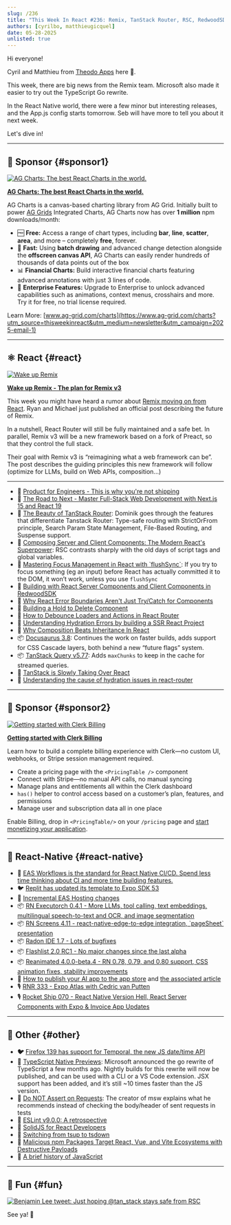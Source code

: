 ```yaml
---
slug: /236
title: "This Week In React #236: Remix, TanStack Router, RSC, RedwoodSDK, React Router, Docusaurus, TanStack Query | EAS Hosting, Executorch, RN Screens, Radon IDE, Flashlist, Reanimated | Temporal TypeScript, ESlint, SolidJS, tsdown..."
authors: [cyrilbo, matthieugicquel]
date: 05-28-2025
unlisted: true
---
```


Hi everyone!

Cyril and Matthieu from [Theodo Apps](https://apps.theodo.com/en?utm_source=thisweekinreact) here 👋.

This week, there are big news from the Remix team. Microsoft also made it easier to try out the TypeScript Go rewrite.

In the React Native world, there were a few minor but interesting releases, and the App.js config starts tomorrow. Seb will have more to tell you about it next week.

Let's dive in!

<!-- truncate -->


<Support />

---

## 💸 Sponsor {#sponsor1}

[![AG Charts: The best React Charts in the world.](/emails/issues/236/adgrid.jpg)](https://www.ag-grid.com/charts?utm_source=thisweekinreact&utm_medium=newsletter&utm_campaign=2025-email-1)

**[AG Charts: The best React Charts in the world.](https://www.ag-grid.com/charts?utm_source=thisweekinreact&utm_medium=newsletter&utm_campaign=2025-email-1)**

AG Charts is a canvas-based charting library from AG Grid. Initially built to power [AG Grids](https://www.ag-grid.com/react-table?utm_source=thisweekinreact&utm_medium=newsletter&utm_campaign=2025-email-1) Integrated Charts, AG Charts now has over **1 million** npm downloads/month:

- 🆓 **Free:** Access a range of chart types, including **bar**, **line**, **scatter**, **area**, and more – completely **free**, forever.
- 🚀 **Fast:** Using **batch drawing** and advanced change detection alongside the **offscreen canvas API**, AG Charts can easily render hundreds of thousands of data points out of the box
- 📊 **Financial Charts:** Build interactive financial charts featuring advanced annotations with just 3 lines of code.
- 🏢 **Enterprise Features:** Upgrade to Enterprise to unlock advanced capabilities such as animations, context menus, crosshairs and more. Try it for free, no trial license required.

Learn More: [www.ag-grid.com/charts](https://www.ag-grid.com/charts?utm_source=thisweekinreact&utm_medium=newsletter&utm_campaign=2025-email-1)

---

## ⚛️ React {#react}

[![Wake up Remix](/emails/issues/236/remix.jpg)](https://remix.run/blog/wake-up-remix)

**[Wake up Remix - The plan for Remix v3](https://remix.run/blog/wake-up-remix)**

This week you might have heard a rumor about [Remix moving on from React](https://x.com/AdamRackis/status/1925646909345058818). Ryan and Michael just published an official post describing the future of Remix.

In a nutshell, React Router will still be fully maintained and a safe bet. In parallel, Remix v3 will be a new framework based on a fork of Preact, so that they control the full stack.

Their goal with Remix v3 is “reimagining what a web framework can be”. The post describes the guiding principles this new framework will follow (optimize for LLMs, build on Web APIs, composition…)

---

- 💸 [Product for Engineers - This is why you're not shipping](https://go.posthog.com/twir-may28)
- 💸 [The Road to Next - Master Full-Stack Web Development with Next.js 15 and React 19](https://www.road-to-next.com/?utm_source=newsletter&utm_medium=email&utm_campaign=this_week_in_react_1.1)
- 📜 [The Beauty of TanStack Router](https://tkdodo.eu/blog/the-beauty-of-tan-stack-router): Dominik goes through the features that differentiate Tanstack Router: Type-safe routing with StrictOrFrom principle, Search Param State Management, File-Based Routing, and Suspense support.
- 📜 [Composing Server and Client Components: The Modern React's Superpower](https://www.epicreact.dev/composing-server-and-client-components-the-modern-reacts-superpower-08yn9): RSC contrasts sharply with the old days of script tags and global variables.
- 📜 [Mastering Focus Management in React with \`flushSync\`](https://www.epicreact.dev/mastering-focus-management-in-react-with-flush-sync-f5b38): If you try to focus something (eg an input) before React has actually committed it to the DOM, it won’t work, unless you use `flushSync`
- 📜 [Building with React Server Components and Client Components in RedwoodSDK](https://rwsdk.com/blog/react-rsc-redwoodsdk)
- 📜 [Why React Error Boundaries Aren't Just Try/Catch for Components](https://www.epicreact.dev/why-react-error-boundaries-arent-just-try-catch-for-components-i6e2l)
- 📜 [Building a Hold to Delete Component](https://emilkowal.ski/ui/building-a-hold-to-delete-component)
- 📜 [How to Debounce Loaders and Actions in React Router](https://sergiodxa.com/tutorials/debounce-loaders-and-actions-in-react-router)
- 📜 [Understanding Hydration Errors by building a SSR React Project](https://www.propelauth.com/post/understanding-hydration-errors)
- 📜 [Why Composition Beats Inheritance In React](https://thetshaped.dev/p/why-composition-beats-inheritance-react-projects-extensible-components)
- 📦 [Docusaurus 3.8](https://docusaurus.io/blog/releases/3.8): Continues the work on faster builds, adds support for CSS Cascade layers, both behind a new “future flags” system.
- 📦 [TanStack Query v5.77](https://github.com/TanStack/query/releases/tag/v5.77.0): Adds `maxChunks` to keep in the cache for streamed queries.
- 🎥 [TanStack is Slowly Taking Over React](https://www.youtube.com/watch?v=u10Zlg_Un8I)
- 🎥 [Understanding the cause of hydration issues in react-router](https://www.epicweb.dev/tips/understanding-the-cause-of-hydration-issues-in-react-router~si4z9)

<SubscribeFormEmbed placement="middle" />

---

## 💸 Sponsor {#sponsor2}

[![Getting started with Clerk Billing](/emails/issues/236/clerk.jpg)](https://go.clerk.com/KfnV7Rj)

**[Getting started with Clerk Billing](https://go.clerk.com/KfnV7Rj)**

Learn how to build a complete billing experience with Clerk—no custom UI, webhooks, or Stripe session management required.

- Create a pricing page with the `<PricingTable />` component
- Connect with Stripe—no manual API calls, no manual syncing
- Manage plans and entitlements all within the Clerk dashboard
- `has()` helper to control access based on a customer’s plan, features, and permissions
- Manage user and subscription data all in one place

Enable Billing, drop in `<PricingTable/>` on your `/pricing` page and [start monetizing your application](https://go.clerk.com/LphCouG).

---

## 📱 React-Native {#react-native}

- 💸 [EAS Workflows is the standard for React Native CI/CD. Spend less time thinking about CI and more time building features.](https://expo.dev/eas/workflows?utm_source=twir+newsletter&utm_medium=email&utm_campaign=twir-workflows&utm_id=TWIR)
- 🐦 [Replit has updated its template to Expo SDK 53](https://x.com/mattppal/status/1922653683424330061)
- 📜 [Incremental EAS Hosting changes](https://expo.dev/changelog/incremental-eas-hosting-changes)
- 📦 [RN Executorch 0.4.1 \- ​​More LLMs, tool calling, text embeddings, multilingual speech-to-text and OCR, and image segmentation](https://github.com/software-mansion/react-native-executorch/releases/tag/v0.4.1)
- 📦 [RN Screens 4.11 \- react-native-edge-to-edge integration, \`pageSheet\` presentation](https://github.com/software-mansion/react-native-screens/releases/tag/4.11.0)
- 📦 [Radon IDE 1.7 \- Lots of bugfixes](https://github.com/software-mansion/radon-ide/releases/tag/v1.7.0)
- 📦 [Flashlist 2.0 RC1 \- No major changes since the last alpha](https://github.com/Shopify/flash-list/releases/tag/v2.0.0-rc.1)
- 📦 [Reanimated 4.0.0-beta.4 \- RN 0.78, 0.79, and 0.80 support, CSS animation fixes, stability improvements](https://github.com/software-mansion/react-native-reanimated/releases/tag/4.0.0-beta.4)
- 🎥 [How to publish your AI app to the app store](https://www.youtube.com/watch?v=T1akm3DPNus) and [the associated article](https://expo.dev/blog/how-to-get-your-ai-app-to-the-app-store)
- 🎙️ [RNR 333 \- Expo Atlas with Cedric van Putten](https://infinite.red/react-native-radio/rnr-333-expo-atlas-with-cedric-van-putten)
- 🎙️ [Rocket Ship 070 \- React Native Version Hell, React Server Components with Expo & Invoice App Updates](https://share.transistor.fm/s/b04dbb2b)

---

## 🔀 Other {#other}

- **🐦** [Firefox 139 has support for Temporal, the new JS date/time API](https://bsky.app/profile/robpalmer.bsky.social/post/3lq7jrniyn224)
- 📜 [TypeScript Native Previews](https://devblogs.microsoft.com/typescript/announcing-typescript-native-previews/): Microsoft announced the go rewrite of TypeScript a few months ago. Nightly builds for this rewrite will now be published, and can be used with a CLI or a VS Code extension. JSX support has been added, and it’s still \~10 times faster than the JS version.
- 📜 [Do NOT Assert on Requests](https://www.epicweb.dev/do-not-assert-on-requests): The creator of msw explains what he recommends instead of checking the body/header of sent requests in tests
- 📜 [ESLint v9.0.0: A retrospective](https://eslint.org/blog/2025/05/eslint-v9.0.0-retrospective/)
- 📜 [SolidJS for React Developers](https://marmelab.com/blog/2025/05/28/solidjs-for-react-developper.html)
- 📜 [Switching from tsup to tsdown](https://alan.norbauer.com/articles/tsdown-bundler/)
- 📜 [Malicious npm Packages Target React, Vue, and Vite Ecosystems with Destructive Payloads](https://socket.dev/blog/malicious-npm-packages-target-react-vue-and-vite-ecosystems-with-destructive-payloads)
- 📜 [A brief history of JavaScript](https://deno.com/blog/history-of-javascript)

---

## 🤭 Fun {#fun}

[![Benjamin Lee tweet: Just hoping @tan_stack stays safe from RSC](/emails/issues/236/meme.jpg)](https://x.com/Benjamin_D_Lee/status/1926071667345822140)

See ya! 👋
